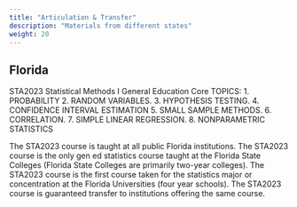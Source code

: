 ```yaml
---
title: "Articulation & Transfer"
description: "Materials from different states"
weight: 20
---
```



## Florida

STA2023 Statistical Methods I
General Education Core
TOPICS: 1. PROBABILITY 2. RANDOM VARIABLES. 3. HYPOTHESIS TESTING. 4. CONFIDENCE INTERVAL ESTIMATION 5. SMALL SAMPLE METHODS. 6. CORRELATION. 7. SIMPLE LINEAR REGRESSION. 
8. NONPARAMETRIC STATISTICS

The STA2023 course is taught at all public Florida institutions.  The STA2023 course is the only gen ed statistics course taught at the Florida State Colleges (Florida State Colleges are primarily two-year colleges).  The STA2023 course is the first course taken for the statistics major or concentration at the Florida Universities (four year schools).  The STA2023 course is guaranteed transfer to institutions offering the same course.
